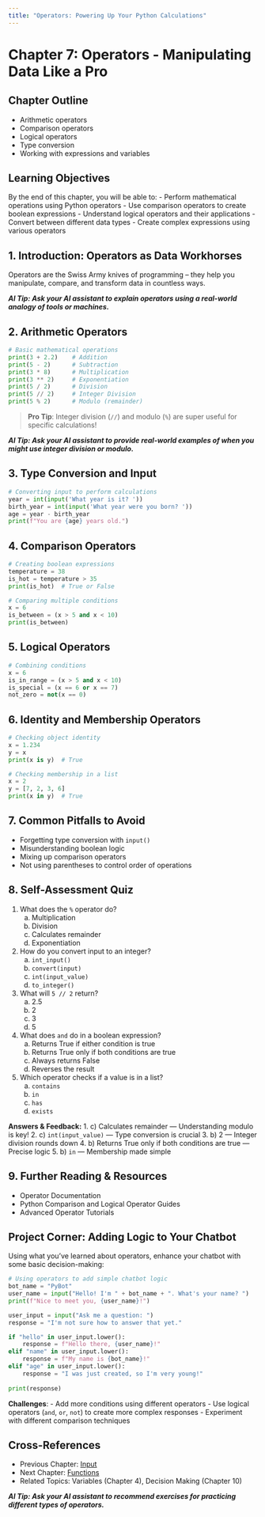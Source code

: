```yaml
---
title: "Operators: Powering Up Your Python Calculations"
---
```


# Chapter 7: Operators - Manipulating Data Like a Pro

## Chapter Outline
- Arithmetic operators
- Comparison operators
- Logical operators
- Type conversion
- Working with expressions and variables

## Learning Objectives

By the end of this chapter, you will be able to:
- Perform mathematical operations using Python operators
- Use comparison operators to create boolean expressions
- Understand logical operators and their applications
- Convert between different data types
- Create complex expressions using various operators

## 1. Introduction: Operators as Data Workhorses

Operators are the Swiss Army knives of programming – they help you manipulate, compare, and transform data in countless ways.

***AI Tip: Ask your AI assistant to explain operators using a real-world analogy of tools or machines.***

## 2. Arithmetic Operators

```python
# Basic mathematical operations
print(3 + 2.2)    # Addition
print(5 - 2)      # Subtraction
print(3 * 8)      # Multiplication
print(3 ** 2)     # Exponentiation
print(5 / 2)      # Division
print(5 // 2)     # Integer Division
print(5 % 2)      # Modulo (remainder)
```

> **Pro Tip**: Integer division (`//`) and modulo (`%`) are super useful for specific calculations!

***AI Tip: Ask your AI assistant to provide real-world examples of when you might use integer division or modulo.***

## 3. Type Conversion and Input

```python
# Converting input to perform calculations
year = int(input('What year is it? '))
birth_year = int(input('What year were you born? '))
age = year - birth_year
print(f"You are {age} years old.")
```

## 4. Comparison Operators

```python
# Creating boolean expressions
temperature = 38
is_hot = temperature > 35
print(is_hot)  # True or False

# Comparing multiple conditions
x = 6
is_between = (x > 5 and x < 10)
print(is_between)
```

## 5. Logical Operators

```python
# Combining conditions
x = 6
is_in_range = (x > 5 and x < 10)
is_special = (x == 6 or x == 7)
not_zero = not(x == 0)
```

## 6. Identity and Membership Operators

```python
# Checking object identity
x = 1.234
y = x
print(x is y)  # True

# Checking membership in a list
x = 2
y = [7, 2, 3, 6]
print(x in y)  # True
```

## 7. Common Pitfalls to Avoid

- Forgetting type conversion with `input()`
- Misunderstanding boolean logic
- Mixing up comparison operators
- Not using parentheses to control order of operations

## 8. Self-Assessment Quiz

1. What does the `%` operator do?
   a) Multiplication
   b) Division
   c) Calculates remainder
   d) Exponentiation

2. How do you convert input to an integer?
   a) `int_input()`
   b) `convert(input)`
   c) `int(input_value)`
   d) `to_integer()`

3. What will `5 // 2` return?
   a) 2.5
   b) 2
   c) 3
   d) 5

4. What does `and` do in a boolean expression?
   a) Returns True if either condition is true
   b) Returns True only if both conditions are true
   c) Always returns False
   d) Reverses the result

5. Which operator checks if a value is in a list?
   a) `contains`
   b) `in`
   c) `has`
   d) `exists`

**Answers & Feedback:**
1. c) Calculates remainder — Understanding modulo is key!
2. c) `int(input_value)` — Type conversion is crucial
3. b) 2 — Integer division rounds down
4. b) Returns True only if both conditions are true — Precise logic
5. b) `in` — Membership made simple

## 9. Further Reading & Resources

- Operator Documentation
- Python Comparison and Logical Operator Guides
- Advanced Operator Tutorials

## Project Corner: Adding Logic to Your Chatbot

Using what you've learned about operators, enhance your chatbot with some basic decision-making:

```python
# Using operators to add simple chatbot logic
bot_name = "PyBot"
user_name = input("Hello! I'm " + bot_name + ". What's your name? ")
print(f"Nice to meet you, {user_name}!")

user_input = input("Ask me a question: ")
response = "I'm not sure how to answer that yet."

if "hello" in user_input.lower():
    response = f"Hello there, {user_name}!"
elif "name" in user_input.lower():
    response = f"My name is {bot_name}!"
elif "age" in user_input.lower():
    response = "I was just created, so I'm very young!"
    
print(response)
```

**Challenges**:
- Add more conditions using different operators
- Use logical operators (`and`, `or`, `not`) to create more complex responses
- Experiment with different comparison techniques

## Cross-References

- Previous Chapter: [Input](06_input.qmd)
- Next Chapter: [Functions](08_functions.qmd)
- Related Topics: Variables (Chapter 4), Decision Making (Chapter 10)

***AI Tip: Ask your AI assistant to recommend exercises for practicing different types of operators.***
